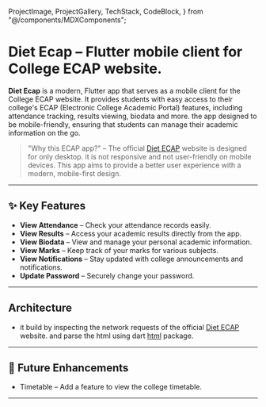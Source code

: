 
  ProjectImage,
  ProjectGallery,
  TechStack,
  CodeBlock,
} from "@/components/MDXComponents";

# Diet Ecap – Flutter mobile client for College ECAP website.

**Diet Ecap** is a modern, Flutter app that serves as a mobile client for the College ECAP website. It provides students with easy access to their college's ECAP (Electronic College Academic Portal) features, including attendance tracking, results viewing, biodata and more.
the app designed to be mobile-friendly, ensuring that students can manage their academic information on the go.

> "Why this ECAP app?" – The official [Diet ECAP](http://103.138.0.69/ecap/) website is designed for only desktop. it is not responsive and not user-friendly on mobile devices. This app aims to provide a better user experience with a modern, mobile-first design.

<ProjectImage
  src="/projects/diet-ecap.png"
  alt="Diet Ecap App Screenshot"
  caption="Diet Ecap - Flutter Mobile Client for College ECAP Website"
  size="large"
/>

---

## ✨ Key Features

- **View Attendance** – Check your attendance records easily.
- **View Results** – Access your academic results directly from the app.
- **View Biodata** – View and manage your personal academic information.
- **View Marks** – Keep track of your marks for various subjects.
- **View Notifications** – Stay updated with college announcements and notifications.
- **Update Password** – Securely change your password.
---

## Architecture
- it build by inspecting the network requests of the official [Diet ECAP](http://103.138.0.69/ecap/) website. and parse the html using dart [html](https://pub.dev/packages/html) package.

---

## 🚀 Future Enhancements
- Timetable – Add a feature to view the college timetable.

---
